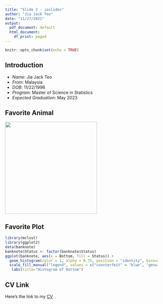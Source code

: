 ```yaml
---
title: "Slide 2 - ioslides"
author: "Jia Jack Teo"
date: "11/27/2021"
output:
  pdf_document: default
  html_document:
    df_print: paged
---
```


```r
knitr::opts_chunk$set(echo = TRUE)
```

## Introduction

-   *Name*: Jia Jack Teo
-   *From*: Malaysia
-   *DOB*: 11/22/1996
-   *Program*: Master of Science in Statistics
-   *Expected Graduation*: May 2023

## Favorite Animal

![](images/maltipoo.png){width="303"}

## Favorite Plot

```r
library(mclust) 
library(ggplot2)
data(banknote)
banknote$Status <- factor(banknote$Status)
ggplot(banknote, aes(x = Bottom, fill = Status)) + 
  geom_histogram(color = 1, alpha = 0.75, position = "identity", bins=20) +
  scale_fill_manual("legend", values = c("counterfeit" = "blue", "genuine" = "orange"))+
   labs(title="Histogram of Bottom")
```

## CV Link

Here's the link to my [CV](https://github.com/stat850-unl/11-presentation-jiajackteo96/blob/master/cv.pdf)

